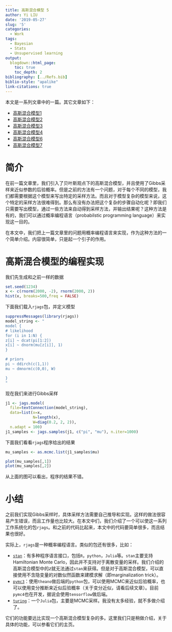 ```yaml
---
title: 高斯混合模型 5
author: Yi LIU
date: '2019-05-27'
slug: '5'
categories:
  - Work
tags:
  - Bayesian
  - Stats
  - Unsupervised learning
output:
  blogdown::html_page:
    toc: true
    toc_depth: 2
bibliography: [../Refs.bib]
biblio-style: "apalike"
link-citations: true
---
```



本文是一系列文章中的一篇。其它文章如下：

* [高斯混合模型1](/blog/2019-04-22-gmm-1)
* [高斯混合模型2](/blog/2019-04-27-gmm-2)
* [高斯混合模型3](/blog/3)
* [高斯混合模型4](/blog/4)
* [高斯混合模型6](/blog/6)
* [高斯混合模型7](/blog/7)

# 简介
在前一篇文章里，我们引入了贝叶斯观点下的高斯混合模型，并且使用了Gibbs采样来近似参数的后验概率。但是之前的方法有一个问题，对于每个不同的模型，我们都需要根据这个模型来写出特定的采样方法。而且对于模型复杂的模型来说，这个特定的采样方法很难得到。那么有没有办法把这个复杂的步骤自动化呢？即我们只需要写出模型，通过一些方法来自动得到采样方法，并输出结果呢？这种方法是有的，我们可以通过概率编程语言（probabilstic programming language）来实现这一目的。

在本文中，我们把上一篇文章里的问题用概率编程语言来实现，作为这种方法的一个简单介绍。内容很简单，只是起一个引子的作用。

# 高斯混合模型的编程实现
我们先生成和之前一样的数据
```r
set.seed(1234)
x <- c(rnorm(2000, -2), rnorm(2000, 2))
hist(x, breaks=500,freq = FALSE)
```
下面我们载入`rjags`包，并定义模型
```r
suppressMessages(library(rjags))
model_string <- "
model {
# likelihood
for (i in 1:N) {
z[i] ~ dcat(pi[1:2])
x[i] ~ dnorm(mu[z[i]], 1)
}

# priors
pi ~ ddirch(c(1,1))
mu ~ dmnorm(c(0,0), W)

}
"
```
现在我们来进行Gibbs采样
```r
j1 <- jags.model(
  file=textConnection(model_string),
  data=list(x=x,
            N=length(x),
            W=diag(0.2, 2, 2)),
  n.adapt = 100)
j1_samples <- jags.samples(j1, c("pi", "mu"), n.iter=1000)
```

下面我们看看`rjags`程序给出的结果
```r
mu_samples <- as.mcmc.list(j1_samples$mu)

plot(mu_samples[,1])
plot(mu_samples[,2])
```
从上面的图可以看出，程序的结果不错。

# 小结
之前我们实现Gibbs采样时，具体采样方法需要自己推导和实现。这样的做法很容易产生错误，而且工作量也比较大。在本文中们，我们介绍了一个可以使这一系列工作系统化的包`rjags`。和之前的代码比起来，本文中的代码要简单很多，而且结果也很好。

实际上，`rjags`是一种概率编程语言。类似的包还有很多，比如：

* [`stan`](https://mc-stan.org/)：有多种程序语言接口，包括`R`，`python`，`Julia`等。`stan`主要支持Hamiltonian Monte Carlo，因此并不支持对于离散变量的采样。我们介绍的高斯混合模型中的$z$就无法通过`stan`来获得。但是对于高斯混合模型，可以直接使用不含隐变量的对数似然函数来建模求解（即marginalization trick）。
* [`pymc3`](https://docs.pymc.io/)：使用`theano`做后端的`python`包，可以使用MCMC来近似后验概率，也可以使用变分推断来近似后验概率（关于变分近似，请看后续文章）。目前`pymc4`也在开发，据说会使用`tensorflow`做后端。
* [`turing`](https://turing.ml/)：一个`Julia`包，主要是MCMC采样。我没有太多经验，就不多做介绍了。

它们的功能要远比实现一个高斯混合模型复杂的多。这里我们只是稍做介绍，关于具体的功能，可以参看它们的主页。
